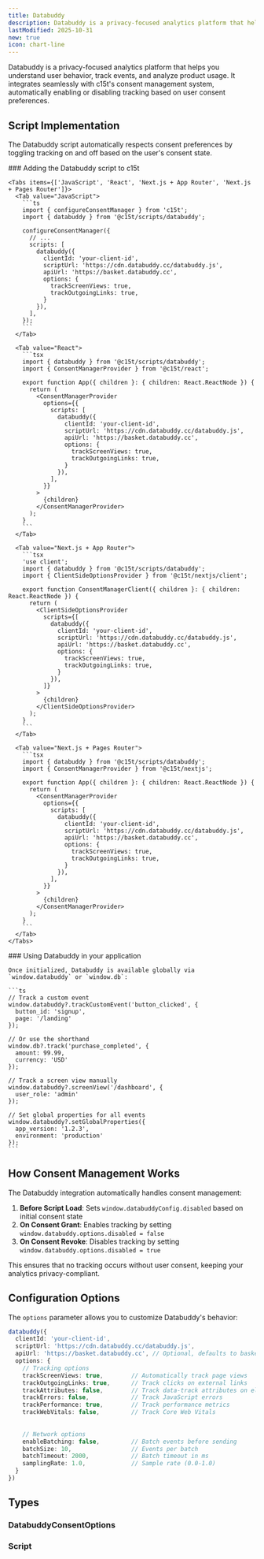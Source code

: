 ```yaml
---
title: Databuddy
description: Databuddy is a privacy-focused analytics platform that helps you understand user behavior and track events. It supports cookieless tracking and manages consent automatically through c15t's consent state synchronization.
lastModified: 2025-10-31
new: true
icon: chart-line
---
```


Databuddy is a privacy-focused analytics platform that helps you understand user behavior, track events, and analyze product usage. It integrates seamlessly with c15t's consent management system, automatically enabling or disabling tracking based on user consent preferences.

## Script Implementation

The Databuddy script automatically respects consent preferences by toggling tracking on and off based on the user's consent state.

<Steps>
  <Step>
    ### Adding the Databuddy script to c15t

    <Tabs items={['JavaScript', 'React', 'Next.js + App Router', 'Next.js + Pages Router']}>
      <Tab value="JavaScript">
        ```ts
        import { configureConsentManager } from 'c15t';
        import { databuddy } from '@c15t/scripts/databuddy';

        configureConsentManager({
          // ... 
          scripts: [
            databuddy({ 
              clientId: 'your-client-id',
              scriptUrl: 'https://cdn.databuddy.cc/databuddy.js',
              apiUrl: 'https://basket.databuddy.cc',
              options: {
                trackScreenViews: true,
                trackOutgoingLinks: true,
              }
            }),
          ],
        });
        ```
      </Tab>

      <Tab value="React">
        ```tsx
        import { databuddy } from '@c15t/scripts/databuddy';
        import { ConsentManagerProvider } from '@c15t/react';

        export function App({ children }: { children: React.ReactNode }) {
          return (
            <ConsentManagerProvider
              options={{
                scripts: [
                  databuddy({ 
                    clientId: 'your-client-id',
                    scriptUrl: 'https://cdn.databuddy.cc/databuddy.js',
                    apiUrl: 'https://basket.databuddy.cc',
                    options: {
                      trackScreenViews: true,
                      trackOutgoingLinks: true,
                    }
                  }),
                ],
              }}
            >
              {children}
            </ConsentManagerProvider>
          );
        }
        ```
      </Tab>

      <Tab value="Next.js + App Router">
        ```tsx
        'use client';
        import { databuddy } from '@c15t/scripts/databuddy';
        import { ClientSideOptionsProvider } from '@c15t/nextjs/client';

        export function ConsentManagerClient({ children }: { children: React.ReactNode }) { 
          return (
            <ClientSideOptionsProvider
              scripts={[
                databuddy({ 
                  clientId: 'your-client-id',
                  scriptUrl: 'https://cdn.databuddy.cc/databuddy.js',
                  apiUrl: 'https://basket.databuddy.cc',
                  options: {
                    trackScreenViews: true,
                    trackOutgoingLinks: true,
                  }
                }),
              ]}
            >
              {children}
            </ClientSideOptionsProvider>
          );
        }
        ```
      </Tab>

      <Tab value="Next.js + Pages Router">
        ```tsx
        import { databuddy } from '@c15t/scripts/databuddy';
        import { ConsentManagerProvider } from '@c15t/nextjs';

        export function App({ children }: { children: React.ReactNode }) {
          return (
            <ConsentManagerProvider
              options={{
                scripts: [
                  databuddy({ 
                    clientId: 'your-client-id',
                    scriptUrl: 'https://cdn.databuddy.cc/databuddy.js',
                    apiUrl: 'https://basket.databuddy.cc',
                    options: {
                      trackScreenViews: true,
                      trackOutgoingLinks: true,
                    }
                  }),
                ],
              }}
            >
              {children}
            </ConsentManagerProvider>
          );
        }
        ```
      </Tab>
    </Tabs>
  </Step>

  <Step>
    ### Using Databuddy in your application

    Once initialized, Databuddy is available globally via `window.databuddy` or `window.db`:

    ```ts
    // Track a custom event
    window.databuddy?.trackCustomEvent('button_clicked', {
      button_id: 'signup',
      page: '/landing'
    });

    // Or use the shorthand
    window.db?.track('purchase_completed', {
      amount: 99.99,
      currency: 'USD'
    });

    // Track a screen view manually
    window.databuddy?.screenView('/dashboard', {
      user_role: 'admin'
    });

    // Set global properties for all events
    window.databuddy?.setGlobalProperties({
      app_version: '1.2.3',
      environment: 'production'
    });
    ```
  </Step>
</Steps>

## How Consent Management Works

The Databuddy integration automatically handles consent management:

1. **Before Script Load**: Sets `window.databuddyConfig.disabled` based on initial consent state
2. **On Consent Grant**: Enables tracking by setting `window.databuddy.options.disabled = false`
3. **On Consent Revoke**: Disables tracking by setting `window.databuddy.options.disabled = true`

This ensures that no tracking occurs without user consent, keeping your analytics privacy-compliant.

## Configuration Options

The `options` parameter allows you to customize Databuddy's behavior:

```ts
databuddy({
  clientId: 'your-client-id',
  scriptUrl: 'https://cdn.databuddy.cc/databuddy.js',
  apiUrl: 'https://basket.databuddy.cc', // Optional, defaults to basket.databuddy.cc, change if self-hosting
  options: {
    // Tracking options
    trackScreenViews: true,        // Automatically track page views
    trackOutgoingLinks: true,      // Track clicks on external links
    trackAttributes: false,        // Track data-track attributes on elements
    trackErrors: false,            // Track JavaScript errors
    trackPerformance: true,        // Track performance metrics
    trackWebVitals: false,         // Track Core Web Vitals
  
    
    // Network options
    enableBatching: false,         // Batch events before sending
    batchSize: 10,                 // Events per batch
    batchTimeout: 2000,            // Batch timeout in ms
    samplingRate: 1.0,             // Sample rate (0.0-1.0)
  }
})
```

## Types

### DatabuddyConsentOptions

<AutoTypeTable path="./packages/scripts/src/databuddy.ts" name="DatabuddyConsentOptions" />

### Script

<AutoTypeTable path="./packages/core/src/libs/script-loader/types.ts" name="Script" />

